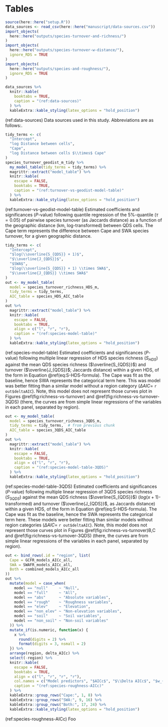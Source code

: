 \break

# Tables {-}

```r
source(here::here("setup.R"))
data_sources <- read_csv(here::here("manuscript/data-sources.csv"))
import_objects(
  here::here("outputs/species-turnover-and-richness/")
)
import_objects(
  here::here("outputs/species-turnover-w-distance/"),
  ignore_RDS = TRUE
)
import_objects(
  here::here("outputs/species-and-roughness/"),
  ignore_RDS = TRUE
)
```

```r
data_sources %>%
  knitr::kable(
    booktabs = TRUE,
    caption = "(ref:data-sources)"
  ) %>%
  kableExtra::kable_styling(latex_options = "hold_position")
```

(ref:data-sources) Data sources used in this study. Abbreviations are as follows:<!--TODO-->.

```r
tidy_terms <- c(
  "Intercept",
  "log Distance between cells",
  "Cape",
  "log Distance between cells $\\times$ Cape"
)
species_turnover_geodist_m_tidy %>%
  my_model_table(tidy_terms = tidy_terms) %>%
  magrittr::extract("model_table") %>%
  knitr::kable(
    escape = FALSE,
    booktabs = TRUE,
    caption = "(ref:turnover-vs-geodist-model-table)"
  ) %>%
  kableExtra::kable_styling(latex_options = "hold_position")
```

(ref:turnover-vs-geodist-model-table) Estimated coefficients and significances ($P$-value) following quantile regression of the 5%-quantile ($\tau = 0.05$) of pairwise species turnover (as Jaccards distance) as a function of the geographic distance (km, log-transformed) between QDS cells.
The Cape term represents the difference between Cape and SWA species turnover, for a given geographic distance.

```r
tidy_terms <- c(
  "Intercept",
  "$log(\\overline{S_{QDS}} + 1)$",
  "$\\overline{J_{QDS}}$",
  "$SWA$",
  "$log(\\overline{S_{QDS}} + 1) \\times SWA$",
  "$\\overline{J_{QDS}} \\times SWA$"
)
out <- my_model_table(
  model = species_turnover_richness_HDS_m,
  tidy_terms = tidy_terms,
  AIC_table = species_HDS_AIC_table
)
out %>%
  magrittr::extract("model_table") %>%
  knitr::kable(
    escape = FALSE,
    booktabs = TRUE,
    align = c("l", "r", "r"),
    caption = "(ref:species-model-table)"
  ) %>%
  kableExtra::kable_styling(latex_options = "hold_position")
```

(ref:species-model-table) Estimated coefficients and significances ($P$-value) following multiple linear regression of HDS species richness ($S_{HDS}$) against the mean QDS species richness ($\overline{S_{QDS}}$) and turnover ($\overline{J_{QDS}}$; Jaccards distance) within a given HDS, of the form in Equation \@ref(eq:S-HDS-formula).
The Cape was fit as the baseline, hence SWA represents the categorical term here.
This was model was better fitting than a similar model without a region category ($\Delta AIC =$ `r out$deltaAIC`).
Note, this model does not represent those curves plot in Figures \@ref(fig:richness-vs-turnover) and \@ref(fig:richness-vs-turnover-3QDS) (there, the curves are from simple linear regressions of the variables in each panel, separated by region).

```r
out <- my_model_table(
  model = species_turnover_richness_3QDS_m,
  tidy_terms = tidy_terms,  # from previous chunk
  AIC_table = species_3QDS_AIC_table
)
out %>%
  magrittr::extract("model_table") %>%
  knitr::kable(
    escape = FALSE,
    booktabs = TRUE,
    align = c("l", "r", "r"),
    caption = "(ref:species-model-table-3QDS)"
  ) %>%
  kableExtra::kable_styling(latex_options = "hold_position")
```

(ref:species-model-table-3QDS) Estimated coefficients and significances ($P$-value) following multiple linear regression of 3QDS species richness ($S_{3QDS}$) against the mean QDS richness ($\overline{S_{QDS}}$) ($log(x + 1)$-transformed) and turnover ($\overline{J_{QDS}}$, as Jaccards distance) within a given HDS, of the form in Equation \@ref(eq:S-HDS-formula).
The Cape was fit as the baseline, hence the SWA represents the categorical term here.
<!--TODO: use SWA as baseline? to be more consistent w/ tab:turnover-vs-geodist-model-table-->
These models were better fitting than similar models without region categories ($\Delta AIC =$ `r out$deltaAIC`).
Note, this model does not represent those curves plot in Figures \@ref(fig:richness-vs-turnover)B,C and \@ref(fig:richness-vs-turnover-3QDS) (there, the curves are from simple linear regressions of the variables in each panel, separated by region).

```r
out <- bind_rows(.id = "region", list(
  Cape = GCFR_models_AICc_all, 
  SWA = SWAFR_models_AICc_all,
  Both = combined_models_AICc_all
))
out %>%
  mutate(model = case_when(
    model == "null"     ~ "Null",
    model == "full"     ~ "All",
    model == "abs"      ~ "Absolute variables",
    model == "rough"    ~ "Roughness variables",
    model == "elev"     ~ "Elevation",
    model == "non_elev" ~ "Non-elevation variables",
    model == "soil"     ~ "Soil variables",
    model == "non_soil" ~ "Non-soil variables"
  )) %>%
  mutate_if(is.numeric, function(x) {
    x %>%
      round(digits = 2) %>%
      format(digits = 3, nsmall = 2)
  }) %>%
  arrange(region, delta_AICc) %>%
  select(-region) %>%
  knitr::kable(
    escape = FALSE,
    booktabs = TRUE,
    align = c("l", "r", "r", "r"),
    col.names = c("Model predictors", "$AICc$", "$\\Delta AICc$", "$w_{AICc}$"),
    caption = "(ref:species-roughness-AICc)"
  ) %>%
  kableExtra::group_rows("Cape:", 1, 8) %>%
  kableExtra::group_rows("SWA:", 9, 16) %>%
  kableExtra::group_rows("Both:", 17, 24) %>%
  kableExtra::kable_styling(latex_options = "hold_position")
```

(ref:species-roughness-AICc) Foo
